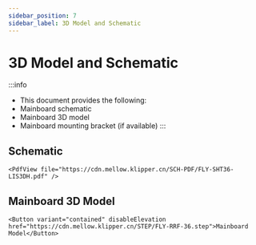 ```yaml
---
sidebar_position: 7
sidebar_label: 3D Model and Schematic
---
```


# 3D Model and Schematic

:::info
* This document provides the following:
* Mainboard schematic
* Mainboard 3D model
* Mainboard mounting bracket (if available)
:::

## Schematic

    <PdfView file="https://cdn.mellow.klipper.cn/SCH-PDF/FLY-SHT36-LIS3DH.pdf" />

## Mainboard 3D Model

    <Button variant="contained" disableElevation href="https://cdn.mellow.klipper.cn/STEP/FLY-RRF-36.step">Mainboard Model</Button>
